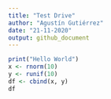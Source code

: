 ```yaml
---
title: "Test Drive"
author: "Agustín Gutiérrez"
date: "21-11-2020"
output: github_document
---
```


```r
print("Hello World")
x <- rnorm(10)
y <- runif(10)
df <- cbind(x, y)
df
```

